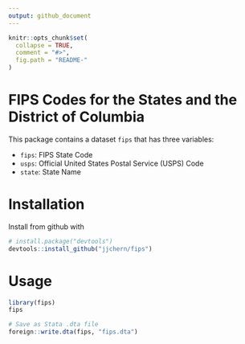 ```yaml
---
output: github_document
---
```


<!-- README.md is generated from README.Rmd. Please edit that file -->

```r
knitr::opts_chunk$set(
  collapse = TRUE,
  comment = "#>",
  fig.path = "README-"
)
```

# FIPS Codes for the States and the District of Columbia

This package contains a dataset `fips` that has three variables:

- `fips`: FIPS State Code
- `usps`: Official United States Postal Service (USPS) Code
- `state`: State Name

# Installation

Install from github with 
```r
# install.package("devtools")
devtools::install_github("jjchern/fips")
```

# Usage

```r
library(fips)
fips

# Save as Stata .dta file
foreign::write.dta(fips, "fips.dta")
```

